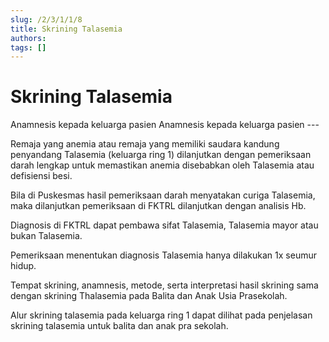 ```yaml
---
slug: /2/3/1/1/8
title: Skrining Talasemia
authors: 
tags: []
---
```



# Skrining Talasemia

<Tabs>
<TabItem value='puskesmas' label='Puskesmas'>
Anamnesis kepada keluarga pasien
</TabItem>
<TabItem value='pustu' label='Pustu'>
Anamnesis kepada keluarga pasien
</TabItem>
</Tabs>
---

Remaja yang anemia atau remaja yang memiliki saudara kandung penyandang Talasemia (keluarga ring 1) dilanjutkan dengan pemeriksaan darah lengkap untuk memastikan anemia disebabkan oleh Talasemia atau defisiensi besi.

Bila di Puskesmas hasil pemeriksaan darah menyatakan curiga Talasemia, maka dilanjutkan pemeriksaan di FKTRL dilanjutkan dengan analisis Hb.

Diagnosis di FKTRL dapat pembawa sifat Talasemia, Talasemia mayor atau bukan Talasemia.

Pemeriksaan menentukan diagnosis Talasemia hanya dilakukan 1x seumur hidup.

Tempat skrining, anamnesis, metode, serta interpretasi hasil skrining sama dengan skrining Thalasemia pada Balita dan Anak Usia Prasekolah.

Alur skrining talasemia pada keluarga ring 1 dapat dilihat pada penjelasan skrining talasemia untuk balita dan anak pra sekolah.
